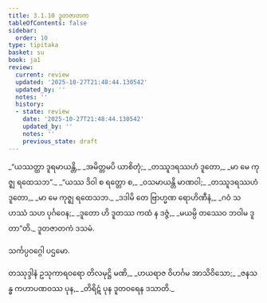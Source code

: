 ```yaml
---
title: 3.1.10 ဒူတဇာတက
tableOfContents: false
sidebar:
  order: 10
type: tipitaka
basket: su
book: ja1
review:
  current: review
  updated: '2025-10-27T21:48:44.130542'
  updated_by: ''
  notes: ''
  history:
  - state: review
    date: '2025-10-27T21:48:44.130542'
    updated_by: ''
    notes: ''
    previous_state: draft
---
```



<ReviewStatus review={frontmatter.review} showDetails={true} />

<HypothesisAnnotation frontmatter={frontmatter} />

<DynamicBreadcrumb />

<Division number="28" book="ja1" e="ch" v="22" p="74">

<Paragraph number="706" type="verses" book="ja1">
_“ယဿတ္ထာ ဒူရမာယန္တိ,_  
_အမိတ္တမပိ ယာစိတုံ;_  
_တဿူဒရဿဟံ ဒူတော,_  
_မာ မေ ကုဇ္ဈ ရထေသဘ”._  

</Paragraph>

</Division>
<Division number="29" book="ja1" e="ch" v="22" p="74">

<Paragraph number="707" type="verses" book="ja1">
_“ယဿ ဒိဝါ စ ရတ္တော စ,_  
_ဝသမာယန္တိ မာဏဝါ;_  
_တဿူဒရဿဟံ ဒူတော,_  
_မာ မေ ကုဇ္ဈ ရထေသဘ._  

</Paragraph>

</Division>
<Division number="30" book="ja1" e="ch" v="22" p="75">

<Paragraph number="708" type="verses" book="ja1">
_ဒဒါမိ တေ ဗြာဟ္မဏ ရောဟိဏီနံ,_  
_ဂဝံ သဟဿံ သဟ ပုင်္ဂဝေန;_  
_ဒူတော ဟိ ဒူတဿ ကထံ န ဒဇ္ဇံ,_  
_မယမ္ပိ တဿေဝ ဘဝါမ ဒူတာ”တိ._  


</Paragraph>
</Division>

<Paragraph number="709" type="center" book="ja1">
ဒူတဇာတကံ ဒသမံ.

  
သင်္ကပ္ပဝဂ္ဂေါ ပဌမော.



</Paragraph>

<Paragraph number="710" type="center" book="ja1">
တဿုဒ္ဒါနံ


</Paragraph>

<Paragraph number="711" type="verses" book="ja1">
ဥသုကာရဝရော တိလမုဋ္ဌိ မဏိ,_  
_ဟယရာဇ ဝိဟင်္ဂမ အာသိဝိသော;_  
_ဇနသန္ဓ ကဟာပဏဝဿ ပုန,_  
_တိရိဋံ ပုန ဒူတဝရေန ဒသာတိ._
</Paragraph>